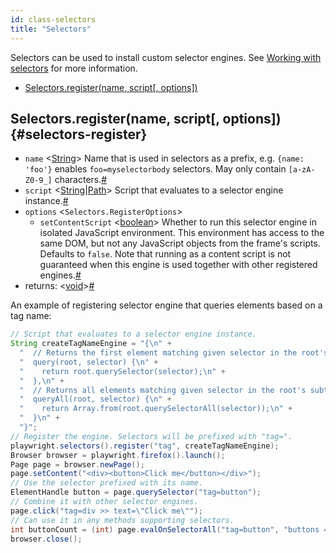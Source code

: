 ```yaml
---
id: class-selectors
title: "Selectors"
---
```


Selectors can be used to install custom selector engines. See [Working with selectors](./selectors.mdx) for more information.


- [Selectors.register(name, script[, options])](./api/class-selectors.mdx#selectors-register)

## Selectors.register(name, script[, options]) {#selectors-register}
- `name`<a aria-hidden="true" tabindex="-1" class="list-anchor-link" id="selectors-register-param-name"/> &#60;[String]&#62; Name that is used in selectors as a prefix, e.g. `{name: 'foo'}` enables `foo=myselectorbody` selectors. May only contain `[a-zA-Z0-9_]` characters.<a href="#selectors-register-param-name" class="list-anchor">#</a>
- `script`<a aria-hidden="true" tabindex="-1" class="list-anchor-link" id="selectors-register-param-script"/> &#60;[String]|[Path]&#62; Script that evaluates to a selector engine instance.<a href="#selectors-register-param-script" class="list-anchor">#</a>
- `options` &#60;`Selectors.RegisterOptions`&#62;
  - `setContentScript`<a aria-hidden="true" tabindex="-1" class="list-anchor-link" id="selectors-register-option-content-script"/> &#60;[boolean]&#62; Whether to run this selector engine in isolated JavaScript environment. This environment has access to the same DOM, but not any JavaScript objects from the frame's scripts. Defaults to `false`. Note that running as a content script is not guaranteed when this engine is used together with other registered engines.<a href="#selectors-register-option-content-script" class="list-anchor">#</a>
- returns:<a aria-hidden="true" tabindex="-1" class="list-anchor-link" id="selectors-register-return"/> &#60;[void]&#62;<a href="#selectors-register-return" class="list-anchor">#</a>

An example of registering selector engine that queries elements based on a tag name:

```java
// Script that evaluates to a selector engine instance.
String createTagNameEngine = "{\n" +
  "  // Returns the first element matching given selector in the root's subtree.\n" +
  "  query(root, selector) {\n" +
  "    return root.querySelector(selector);\n" +
  "  },\n" +
  "  // Returns all elements matching given selector in the root's subtree.\n" +
  "  queryAll(root, selector) {\n" +
  "    return Array.from(root.querySelectorAll(selector));\n" +
  "  }\n" +
  "}";
// Register the engine. Selectors will be prefixed with "tag=".
playwright.selectors().register("tag", createTagNameEngine);
Browser browser = playwright.firefox().launch();
Page page = browser.newPage();
page.setContent("<div><button>Click me</button></div>");
// Use the selector prefixed with its name.
ElementHandle button = page.querySelector("tag=button");
// Combine it with other selector engines.
page.click("tag=div >> text=\"Click me\"");
// Can use it in any methods supporting selectors.
int buttonCount = (int) page.evalOnSelectorAll("tag=button", "buttons => buttons.length");
browser.close();
```


[Browser]: ./api/class-browser.mdx "Browser"
[BrowserContext]: ./api/class-browsercontext.mdx "BrowserContext"
[BrowserType]: ./api/class-browsertype.mdx "BrowserType"
[ConsoleMessage]: ./api/class-consolemessage.mdx "ConsoleMessage"
[Dialog]: ./api/class-dialog.mdx "Dialog"
[Download]: ./api/class-download.mdx "Download"
[ElementHandle]: ./api/class-elementhandle.mdx "ElementHandle"
[FileChooser]: ./api/class-filechooser.mdx "FileChooser"
[Frame]: ./api/class-frame.mdx "Frame"
[JSHandle]: ./api/class-jshandle.mdx "JSHandle"
[Keyboard]: ./api/class-keyboard.mdx "Keyboard"
[Mouse]: ./api/class-mouse.mdx "Mouse"
[Page]: ./api/class-page.mdx "Page"
[Playwright]: ./api/class-playwright.mdx "Playwright"
[PlaywrightException]: ./api/class-playwrightexception.mdx "PlaywrightException"
[Request]: ./api/class-request.mdx "Request"
[Response]: ./api/class-response.mdx "Response"
[Route]: ./api/class-route.mdx "Route"
[Selectors]: ./api/class-selectors.mdx "Selectors"
[TimeoutError]: ./api/class-timeouterror.mdx "TimeoutError"
[Touchscreen]: ./api/class-touchscreen.mdx "Touchscreen"
[Tracing]: ./api/class-tracing.mdx "Tracing"
[Video]: ./api/class-video.mdx "Video"
[WebSocket]: ./api/class-websocket.mdx "WebSocket"
[WebSocketFrame]: ./api/class-websocketframe.mdx "WebSocketFrame"
[Worker]: ./api/class-worker.mdx "Worker"
[Element]: https://developer.mozilla.org/en-US/docs/Web/API/element "Element"
[EvaluationArgument]: ./core-concepts.mdx#evaluation-argument "EvaluationArgument"
[Promise]: https://developer.mozilla.org/en-US/docs/Web/JavaScript/Reference/Global_Objects/Promise "Promise"
[iterator]: https://developer.mozilla.org/en-US/docs/Web/JavaScript/Reference/Iteration_protocols "Iterator"
[origin]: https://developer.mozilla.org/en-US/docs/Glossary/Origin "Origin"
[selector]: https://developer.mozilla.org/en-US/docs/Web/CSS/CSS_Selectors "selector"
[Serializable]: https://developer.mozilla.org/en-US/docs/Web/JavaScript/Reference/Global_Objects/JSON/stringify#Description "Serializable"
[UIEvent.detail]: https://developer.mozilla.org/en-US/docs/Web/API/UIEvent/detail "UIEvent.detail"
[UnixTime]: https://en.wikipedia.org/wiki/Unix_time "Unix Time"
[xpath]: https://developer.mozilla.org/en-US/docs/Web/XPath "xpath"

[boolean]: https://docs.oracle.com/javase/tutorial/java/nutsandbolts/datatypes.html "boolean"
[byte&#91;&#93;]: https://docs.oracle.com/javase/tutorial/java/nutsandbolts/datatypes.html "byte[]"
[Consumer]: https://docs.oracle.com/javase/8/docs/api/java/util/function/Consumer.html "Consumer"
[double]: https://docs.oracle.com/javase/tutorial/java/nutsandbolts/datatypes.html "double"
[InputStream]: https://docs.oracle.com/javase/8/docs/api/java/io/InputStream.html "InputStream"
[int]: https://docs.oracle.com/javase/tutorial/java/nutsandbolts/datatypes.html "int"
[List]: https://docs.oracle.com/javase/8/docs/api/java/util/List.html "List"
[Map]: https://docs.oracle.com/javase/8/docs/api/java/util/Map.html "Map"
[null]: https://docs.oracle.com/javase/specs/jls/se8/html/jls-3.html#jls-3.10.7 "null"
[Object]: https://docs.oracle.com/javase/8/docs/api/java/lang/Object.html "Object"
[Path]: https://docs.oracle.com/javase/8/docs/api/java/nio/file/Path.html "Path"
[Pattern]: https://docs.oracle.com/javase/8/docs/api/java/util/regex/Pattern.html "Pattern"
[Predicate]: https://docs.oracle.com/javase/8/docs/api/java/util/function/Predicate.html "Predicate"
[void]: https://docs.oracle.com/javase/tutorial/java/javaOO/methods.html "void"
[Runnable]: https://docs.oracle.com/javase/8/docs/api/java/lang/Runnable.html "Runnable"
[RuntimeException]: https://docs.oracle.com/javase/8/docs/api/java/lang/RuntimeException.html "RuntimeException"
[String]: https://docs.oracle.com/javase/8/docs/api/java/lang/String.html "String"

[all available image tags]: https://mcr.microsoft.com/v2/playwright/java/tags/list "all available image tags"
[Docker Hub]: https://hub.docker.com/_/microsoft-playwright-java "Docker Hub"
[Dockerfile.focal]: https://github.com/microsoft/playwright-java/blob/master/Dockerfile.focal "Dockerfile.focal"